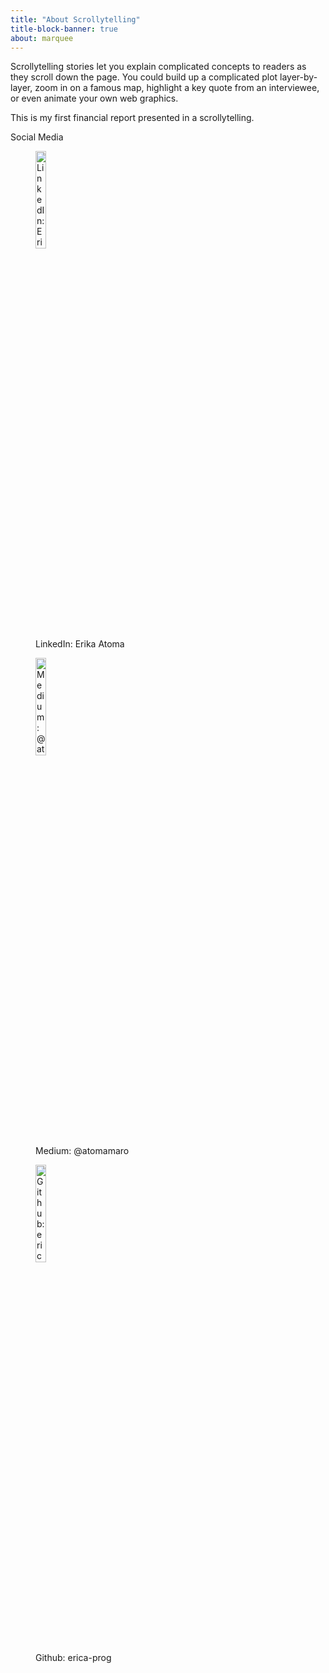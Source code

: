 ```yaml
---
title: "About Scrollytelling"
title-block-banner: true
about: marquee
---
```


Scrollytelling stories let you explain complicated concepts to readers as they scroll down the page. You could build up a complicated plot layer-by-layer, zoom in on a famous map, highlight a key quote from an interviewee, or even animate your own web graphics.

This is my first financial report presented in a scrollytelling.

<span class = "h2"> Social Media </span>

![LinkedIn: Erika Atoma](image/linkedln.png){width=20%}

![Medium: @atomamaro](image/medium.png){width=20%}

![Github: erica-prog](image/github.png){width=20%}